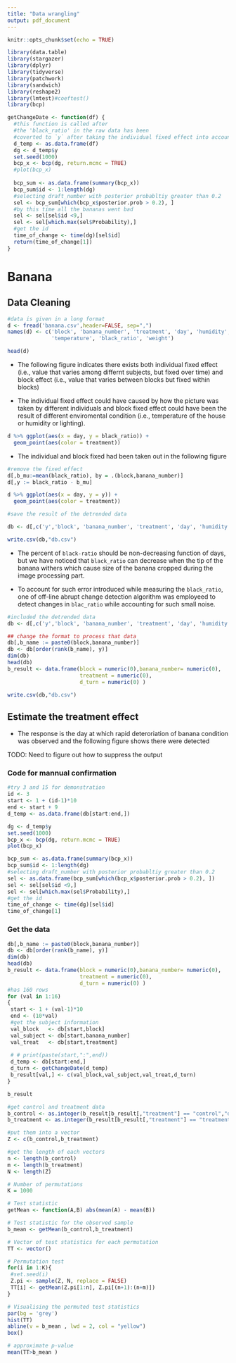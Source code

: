 ```yaml
---
title: "Data wrangling"
output: pdf_document
---
```


```r
knitr::opts_chunk$set(echo = TRUE)
```

  
```r
library(data.table)
library(stargazer)
library(dplyr)
library(tidyverse)
library(patchwork)
library(sandwich)
library(reshape2)
library(lmtest)#coeftest()
library(bcp)
```

```r
getChangeDate <- function(df) {
  #this function is called after 
  #the 'black_ratio' in the raw data has been
  #coverted to `y` after taking the individual fixed effect into account
  d_temp <- as.data.frame(df)
  dg <- d_temp$y
  set.seed(1000)
  bcp_x <- bcp(dg, return.mcmc = TRUE)
  #plot(bcp_x)
  
  bcp_sum <- as.data.frame(summary(bcp_x))
  bcp_sum$id <- 1:length(dg)
  #selecting draft_number with posterior probabltiy greater than 0.2
  sel <- bcp_sum[which(bcp_x$posterior.prob > 0.2), ]
  #by this time all the bananas went bad
  sel <- sel[sel$id <9,]
  sel <- sel[which.max(sel$Probability),]
  #get the id
  time_of_change <- time(dg)[sel$id]
  return(time_of_change[1])
}
```

# Banana

## Data Cleaning

```r
#data is given in a long format
d <- fread('banana.csv',header=FALSE, sep=",")
names(d) <- c('block', 'banana_number', 'treatment', 'day', 'humidity', 
              'temperature', 'black_ratio', 'weight')

head(d)
```

- The following figure indicates there exists both individual fixed effect (i.e., value that varies among differnt subjects, but fixed over time) and block effect (i.e., value that varies between
blocks but fixed within blocks)

- The individual fixed effect could have caused by how the picture was taken by
different individuals and block fixed effect could have been the result of different
enviromental condition (i.e., temperature of the house or humidity or lighting).

```r
d %>% ggplot(aes(x = day, y = black_ratio)) + 
  geom_point(aes(color = treatment)) 
```

- The individual and block fixed had been taken out in the following figure

```r
#remove the fixed effect
d[,b_mu:=mean(black_ratio), by = .(block,banana_number)]
d[,y := black_ratio - b_mu]

d %>% ggplot(aes(x = day, y = y)) + 
  geom_point(aes(color = treatment)) 

#save the result of the detrended data

db <- d[,c('y','block', 'banana_number', 'treatment', 'day', 'humidity', 'temperature','black_ratio','weight')]

write.csv(db,"db.csv")
```

- The percent of `black-ratio` should be non-decreasing function of days, but
we have noticed that `black_ratio` can decrease when the tip of the banana withers
which cause size of the banana cropped during the image processing part.

- To account for such error introduced while measuring the `black_ratio`, one of 
off-line abrupt change detection algorithm was employeed to detect changes in 
`blac_ratio` while accounting for such small noise. 

```r
#included the detrended data 
db <- d[,c('y','block', 'banana_number', 'treatment', 'day', 'humidity', 'temperature','black_ratio','weight')]

## change the format to process that data
db[,b_name := paste0(block,banana_number)]
db <- db[order(rank(b_name), y)]
dim(db)
head(db)
b_result <- data.frame(block = numeric(0),banana_number= numeric(0),
                       treatment = numeric(0),
                       d_turn = numeric(0) )

write.csv(db,"db.csv")
```


## Estimate the treatment effect

- The response is the day at which rapid deteroriation of banana condition was
observed and the following figure shows there were detected 

TODO: Need to figure out how to suppress the output

### Code for mannual confirmation

```r
#try 3 and 15 for demonstration
id <- 3
start <- 1 + (id-1)*10
end <- start + 9
d_temp <- as.data.frame(db[start:end,])

dg <- d_temp$y
set.seed(1000)
bcp_x <- bcp(dg, return.mcmc = TRUE)
plot(bcp_x)

bcp_sum <- as.data.frame(summary(bcp_x))
bcp_sum$id <- 1:length(dg)
#selecting draft_number with posterior probabltiy greater than 0.2
sel <- as.data.frame(bcp_sum[which(bcp_x$posterior.prob > 0.2), ])
sel <- sel[sel$id <9,]
sel <- sel[which.max(sel$Probability),]
#get the id
time_of_change <- time(dg)[sel$id]
time_of_change[1]
```

### Get the data

```r
db[,b_name := paste0(block,banana_number)]
db <- db[order(rank(b_name), y)]
dim(db)
head(db)
b_result <- data.frame(block = numeric(0),banana_number= numeric(0),
                       treatment = numeric(0),
                       d_turn = numeric(0) )
#has 160 rows
for (val in 1:16)
{
 start <- 1 + (val-1)*10
 end <- (10*val)
 #get the subject information
 val_block   <- db[start,block]
 val_subject <- db[start,banana_number]
 val_treat   <- db[start,treatment]
 
 # # print(paste(start,":",end))
 d_temp <- db[start:end,]
 d_turn <- getChangeDate(d_temp)
 b_result[val,] <- c(val_block,val_subject,val_treat,d_turn)
}

b_result
```

```r
#get control and treatment data
b_control <- as.integer(b_result[b_result[,"treatment"] == "control","d_turn"])
b_treatment <- as.integer(b_result[b_result[,"treatment"] == "treatment","d_turn"])

#put them into a vector
Z <- c(b_control,b_treatment)

#get the length of each vectors
n <- length(b_control)
m <- length(b_treatment)
N <- length(Z)

# Number of permutations
K = 1000

# Test statistic
getMean <- function(A,B) abs(mean(A) - mean(B))

# Test statistic for the observed sample
b_mean <- getMean(b_control,b_treatment)

# Vector of test statistics for each permutation
TT <- vector()

# Permutation test
for(i in 1:K){
 #set.seed(i)
 Z.pi <- sample(Z, N, replace = FALSE)
 TT[i] <- getMean(Z.pi[1:n], Z.pi[(n+1):(n+m)])
}

# Visualising the permuted test statistics
par(bg = 'grey')
hist(TT)
abline(v = b_mean , lwd = 2, col = "yellow")
box()

# approximate p-value
mean(TT>b_mean )
```


